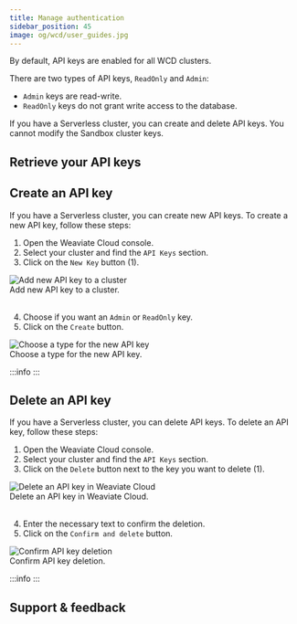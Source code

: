 ```yaml
---
title: Manage authentication
sidebar_position: 45
image: og/wcd/user_guides.jpg
---
```



By default, API keys are enabled for all WCD clusters.

There are two types of API keys, `ReadOnly` and `Admin`:

- `Admin` keys are read-write.
- `ReadOnly` keys do not grant write access to the database.

If you have a Serverless cluster, you can create and delete API keys. You cannot modify the Sandbox cluster keys.

## Retrieve your API keys


<RetrieveAPIKeys/>

## Create an API key

If you have a Serverless cluster, you can create new API keys. To create a new API key, follow these steps:


<div class="row">
  <div class="col col--4">
    <ol>
      <li>
        Open the <Link to="https://console.weaviate.cloud">Weaviate Cloud console</Link>.
      </li>
      <li>
        <Link to="/docs/cloud/manage-clusters/status#select-your-cluster">Select your cluster</Link> and find the <code>API Keys</code> section.
      </li>
      <li>Click on the <code>New Key</code> button (<span class="callout">1</span>).</li>
    </ol>
  </div>
  <div class="col col--8">
    <div class="card">
      <div class="card__image">
        <img src={NewAPIKey} alt="Add new API key to a cluster" />
      </div>
      <div class="card__body">
        Add new API key to a cluster.
      </div>
    </div>
  </div>
</div>
<br/>


<div class="row">
  <div class="col col--4">
    <ol start="4">
      <li>
        Choose if you want an <code>Admin</code> or <code>ReadOnly</code> key.
      </li>
      <li>Click on the <code>Create</code> button.</li>
    </ol>
  </div>
  <div class="col col--8">
    <div class="card">
      <div class="card__image">
        <img src={NewAPIKeyConfirm} alt="Choose a type for the new API key" />
      </div>
      <div class="card__body">
        Choose a type for the new API key.
      </div>
    </div>
  </div>
</div>

:::info
<RestartTheCluster/>
:::

## Delete an API key

If you have a Serverless cluster, you can delete API keys. To delete an API key, follow these steps:


<div class="row">
  <div class="col col--4">
    <ol>
      <li>
        Open the <Link to="https://console.weaviate.cloud">Weaviate Cloud console</Link>.
      </li>
      <li>
        <Link to="/docs/cloud/manage-clusters/status#select-your-cluster">Select your cluster</Link> and find the <code>API Keys</code> section.
      </li>
      <li>Click on the <code>Delete</code> button next to the key you want to delete (<span class="callout">1</span>).</li>
    </ol>
  </div>
  <div class="col col--8">
    <div class="card">
      <div class="card__image">
        <img src={DeleteAPIKey} alt="Delete an API key in Weaviate Cloud" />
      </div>
      <div class="card__body">
        Delete an API key in Weaviate Cloud.
      </div>
    </div>
  </div>
</div>
<br/>


<div class="row">
  <div class="col col--4">
    <ol start="4">
      <li>
        Enter the necessary text to confirm the deletion.
      </li>
      <li>Click on the <code>Confirm and delete</code> button.</li>
    </ol>
  </div>
  <div class="col col--8">
    <div class="card">
      <div class="card__image">
        <img src={DeleteAPIKeyConfirm} alt="Confirm API key deletion" />
      </div>
      <div class="card__body">
        Confirm API key deletion.
      </div>
    </div>
  </div>
</div>

:::info
<RestartTheCluster/>
:::

## Support & feedback


<SupportAndTrouble />


<CustomScriptLoader/>

